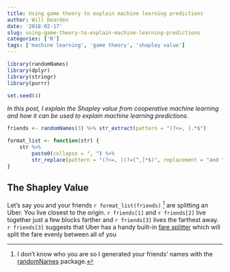 ```yaml
---
title: Using game theory to explain machine learning predictions
author: Will Dearden
date: '2018-02-17'
slug: using-game-theory-to-explain-machine-learning-predictions
categories: ['R']
tags: ['machine learning', 'game theory', 'shapley value']
---
```


```r
library(randomNames)
library(dplyr)
library(stringr)
library(purrr)

set.seed(4)
```

_In this post, I explain the Shapley value from cooperative machine learning and how it can be used to explain machine learning predictions._

```r
friends <- randomNames(3) %>% str_extract(pattern = "(?<=, ).*$")

format_list <- function(str) {
    str %>%
        paste0(collapse = ", ") %>%
        str_replace(pattern = "(?<=, )(?=[^,]*$)", replacement = "and ")
}
```

## The Shapley Value

Let's say you and your friends `r format_list(friends)` [^1] are splitting an Uber. You live closest to the origin. `r friends[1]` and `r friends[2]` live together just a few blocks farther and `r friends[3]` lives the farthest away. `r friends[3]` suggests that Uber has a handy built-in [fare splitter](https://help.uber.com/h/2ccba301-152e-4747-b207-e4281a1a2ba5) which will split the fare evenly between all of you

[^1]: I don't know who you are so I generated your friends' names with the [randomNames](https://github.com/CenterForAssessment/randomNames) package.